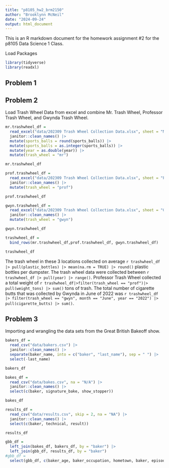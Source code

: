 ```yaml
---
title: "p8105_hw2_brm2150"
author: "Brooklynn McNeil"
date: "2024-09-24"
output: html_document
---
```

This is an R markdown document for the homework assignment #2 for the p8105 Data Science 1 Class.

Load Packages

```r
library(tidyverse)
library(readxl)
```

## Problem 1


## Problem 2

Load Trash Wheel Data from excel and combine Mr. Trash Wheel, Professor Trash Wheel, and Gwynda Trash Wheel.

```r
mr.trashwheel_df = 
  read_excel("data/202309 Trash Wheel Collection Data.xlsx", sheet = "Mr. Trash Wheel", range = "A2:N586", na = "") |>
  janitor::clean_names() |>
  mutate(sports_balls = round(sports_balls)) |>
  mutate(sports_balls = as.integer(sports_balls)) |>
  mutate(year = as.double(year)) |>
  mutate(trash_wheel = "mr")

mr.trashwheel_df

prof.trashwheel_df =  
  read_excel("data/202309 Trash Wheel Collection Data.xlsx", sheet = "Professor Trash Wheel", range = "A2:M108", na = "") |>
  janitor::clean_names() |>
  mutate(trash_wheel = "prof") 

prof.trashwheel_df

gwyn.trashwheel_df = 
  read_excel("data/202309 Trash Wheel Collection Data.xlsx", sheet = "Gwynnda Trash Wheel", range = "A2:L157", na = "") |>
  janitor::clean_names() |>
  mutate(trash_wheel = "gwyn") 

gwyn.trashwheel_df

trashwheel_df = 
  bind_rows(mr.trashwheel_df,prof.trashwheel_df, gwyn.trashwheel_df)

trashwheel_df
```

The trash wheel in these 3 locations collected on average `r trashwheel_df |> pull(plastic_bottles) |> mean(na.rm = TRUE) |> round()` plastic bottles per dumpster. The trash wheel data were collected between `r trashwheel_df |> pull(year) |> range()`. Professor Trash Wheel collected a total weight of `r trashwheel_df|>filter(trash_wheel == "prof")|> pull(weight_tons) |> sum()` tons of trash. The total number of cigarette butts that was collected by Gwynda in June of 2022 was `r trashwheel_df |> filter(trash_wheel == "gwyn", month == "June", year == "2022") |> pull(cigarette_butts) |> sum()`. 

## Problem 3

Importing and wrangling the data sets from the Great British Bakeoff show.

```r
bakers_df =
  read_csv("data/bakers.csv") |>
  janitor::clean_names() |>
  separate(baker_name, into = c("baker", "last_name"), sep = " ") |>
  select(-last_name)

bakers_df

bakes_df = 
  read_csv("data/bakes.csv", na = "N/A") |>
  janitor::clean_names() |>
  select(c(baker, signature_bake, show_stopper))

bakes_df

results_df = 
  read_csv("data/results.csv", skip = 2, na = "NA") |>
  janitor::clean_names() |>
  select(c(baker, technical, result))

results_df

gbb_df = 
  left_join(bakes_df, bakers_df, by = "baker") |>
  left_join(gbb_df, results_df, by = "baker")
#gbb_df =
  select(gbb_df, c(baker_age, baker_occupation, hometown, baker, episode, signature_bake, show_stopper))
```

